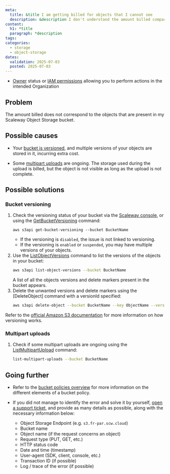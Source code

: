 ```yaml
---
meta:
  title: &title I am getting billed for objects that I cannot see
  description: &description I don't understand the amount billed compared to the objects that are present in my Scaleway Object Storage bucket
content:
  h1: *title
  paragraph: *description
tags:
categories:
  - storage
  - object-storage
dates:
  validation: 2025-07-03
  posted: 2025-07-03
---
```


<Macro id="requirements" />

- [Owner](/iam/concepts/#owner) status or [IAM permissions](/iam/concepts/#permission) allowing you to perform actions in the intended Organization

## Problem

The amount billed does not correspond to the objects that are present in my Scaleway Object Storage bucket.

## Possible causes

- Your [bucket is versioned](/object-storage/how-to/use-bucket-versioning/), and multiple versions of your objects are stored in it, incurring extra cost.

- Some [multipart uploads](/object-storage/api-cli/multipart-uploads/) are ongoing. The storage used during the upload is billed, but the object is not visible as long as the upload is not complete.

## Possible solutions

### Bucket versioning

1. Check the versioning status of your bucket via the [Scaleway console](https://console.scaleway.com/object-storage/buckets), or using the [GetBucketVersioning](/object-storage/api-cli/bucket-operations/#getbucketversioning) command:
    ```
    aws s3api get-bucket-versioning --bucket BucketName
    ```
    - If the versioning is `disabled`, the issue is not linked to versioning.
    - If the versioning is `enabled` or `suspended`, you may have multiple versions of your objects.
2. Use the [ListObjectVersions](/object-storage/api-cli/bucket-operations/#listobjectversions) command to list the versions of the objects in your bucket:
    ```sh
    aws s3api list-object-versions --bucket BucketName
    ```
    A list of all the objects versions and delete markers present in the bucket appears.
3. Delete the unwanted versions and delete markers using the [DeleteObject] command with a versionId specified:
    ```sh
    aws s3api delete-object --bucket BucketName --key ObjectName --version-id ObjectVersion
    ```
Refer to the [official Amazon S3 documentation](https://docs.aws.amazon.com/AmazonS3/latest/userguide/versioning-workflows.html) for more information on how versioning works.

### Multipart uploads

1. Check if some multipart uploads are ongoing using the [ListMultipartUpload](/object-storage/api-cli/multipart-uploads/#listing-multipart-uploads) command:
    ```sh
    list-multipart-uploads --bucket BucketName
    ```

## Going further

- Refer to the [bucket policies overview](/object-storage/api-cli/bucket-policy/) for more information on the different elements of a bucket policy.

- If you did not manage to identify the error and solve it by yourself, [open a support ticket](/account/how-to/open-a-support-ticket/), and provide as many details as possible, along with the necessary information below:
    - Object Storage Endpoint (e.g. `s3.fr-par.scw.cloud`)
    - Bucket name
    - Object name (if the request concerns an object)
    - Request type (PUT, GET, etc.)
    - HTTP status code
    - Date and time (timestamp)
    - User-agent (SDK, client, console, etc.)
    - Transaction ID (if possible)
    - Log / trace of the error (if possible)

